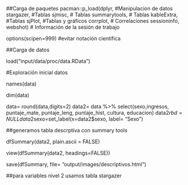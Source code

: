 ##Carga de paquetes
pacman::p_load(dplyr, #Manipulacion de datos
              stargazer, #Tablas
              sjmisc, # Tablas
              summarytools, # Tablas
              kableExtra, #Tablas
              sjPlot, #Tablas y gráficos
              corrplot, # Correlaciones
              sessioninfo,
              webshot) # Información de la sesión de trabajo
              
options(scipen=999) #evitar notación científica
              
##Carga de datos 

load("input/data/proc/data.RData")

#Exploración inicial datos

names(data)

dim(data)

data= round(data,digits=2)
data2= data %>% select(sexo,ingresos, puntaje_mate, puntaje_leng, puntaje_hist, cultura, educacion)
data2$rbd=NULL
data2$sexo=set_label(x=data2$sexo, label= "Sexo")

##generamos tabla descrptiva con summary tools 

dfSummary(data2, plain.ascii = FALSE)

view(dfSummary(data2, headings=FALSE))


save(dfSummary, file= "output/images/descriptivos.html")

##para variables nivel 2 usamos tabla stargazer